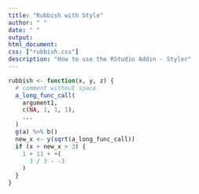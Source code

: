 ```yaml
---
title: "Rubbish with Style"
author: " "
date: " "
output: 
html_document:
css: ["rubbish.css"]
description: "How to use the RStudio Addin - Styler"
---
```


```r
rubbish <- function(x, y, z) {
  # comment without space
  a_long_func_call(
    argument1,
    c(NA, 1, 1, 1),
    ...
  )
  g(a) %>% b()
  new_x <- y(sqrt(a_long_func_call))
  if (x + new_x > 3) {
    1 + 11 + +(
      3 / 3 - -3
    )
  }
}
```
